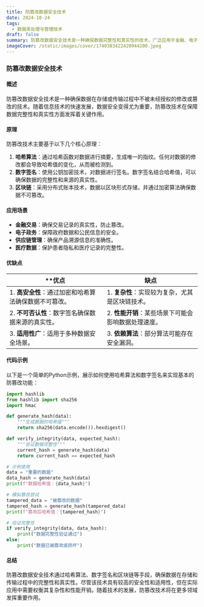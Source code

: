 ```yaml
---
title: 防篡改数据安全技术
date: 2024-10-24
tags:
  - 数据库处理与管理技术
draft: false
summary: 防篡改数据安全技术是一种确保数据完整性和真实性的技术，广泛应用于金融、电子政务、供应链管理等领域。
imageCover: /static/images/cover/1740383422420944200.jpeg
---
```


### 防篡改数据安全技术

#### 概述

防篡改数据安全技术是一种确保数据在存储或传输过程中不被未经授权的修改或篡改的技术。随着信息技术的快速发展，数据安全变得尤为重要，防篡改技术在保障数据完整性和真实性方面发挥着关键作用。

#### 原理

防篡改技术主要基于以下几个核心原理：

1. **哈希算法**：通过哈希函数对数据进行摘要，生成唯一的指纹。任何对数据的修改都会导致哈希值的变化，从而被检测到。
2. **数字签名**：使用公钥加密技术，对数据进行签名。数字签名结合哈希值，可以确保数据的完整性和来源的真实性。
3. **区块链**：采用分布式账本技术，数据以区块形式存储，并通过加密算法确保数据不可篡改。

#### 应用场景

- **金融交易**：确保交易记录的真实性，防止篡改。
- **电子政务**：保障政府数据和公民信息的安全。
- **供应链管理**：确保产品溯源信息的准确性。
- **医疗数据**：保护患者隐私和医疗记录的完整性。

#### 优缺点

| \*\*优点                                              | **缺点**                                            |
| ----------------------------------------------------- | --------------------------------------------------- |
| 1. **高安全性**：通过加密和哈希算法确保数据不可篡改。 | 1. **复杂性**：实现较为复杂，尤其是区块链技术。     |
| 2. **不可否认性**：数字签名确保数据来源的真实性。     | 2. **性能开销**：某些场景下可能会影响数据处理速度。 |
| 3. **适用性广**：适用于多种数据安全场景。             | 3. **依赖算法**：部分算法可能存在安全漏洞。         |

#### 代码示例

以下是一个简单的Python示例，展示如何使用哈希算法和数字签名来实现基本的防篡改功能：

```python
import hashlib
from hashlib import sha256
import hmac

def generate_hash(data):
    """生成数据的哈希值"""
    return sha256(data.encode()).hexdigest()

def verify_integrity(data, expected_hash):
    """验证数据完整性"""
    current_hash = generate_hash(data)
    return current_hash == expected_hash

# 示例使用
data = "重要的数据"
data_hash = generate_hash(data)
print(f"数据哈希值：{data_hash}")

# 模拟篡改尝试
tampered_data = "被篡改的数据"
tampered_hash = generate_hash(tampered_data)
print(f"篡改后哈希值：{tampered_hash}")

# 验证完整性
if verify_integrity(data, data_hash):
    print("数据完整性验证通过")
else:
    print("数据已被篡改或损坏")
```

#### 总结

防篡改数据安全技术通过哈希算法、数字签名和区块链等手段，确保数据在存储和传输过程中的完整性和真实性。尽管该技术具有较高的安全性和适用性，但在实际应用中需要权衡其复杂性和性能开销。随着技术的发展，防篡改技术将在更多领域发挥重要作用。
